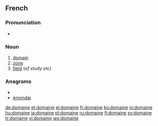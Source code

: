 ==French==

===Pronunciation===
* {{audio|Fr-domaine.ogg|Audio}}

===Noun===
{{infl|fr|noun}}

# [[domain]]
# [[zone]]
# [[field]] (''of study etc'')

===Anagrams===
* {{alphagram|adeimno}}
* [[émondai#French|émondai]]

[[de:domaine]]
[[et:domaine]]
[[el:domaine]]
[[fr:domaine]]
[[ko:domaine]]
[[io:domaine]]
[[hu:domaine]]
[[ja:domaine]]
[[pl:domaine]]
[[ru:domaine]]
[[fi:domaine]]
[[sv:domaine]]
[[tr:domaine]]
[[vi:domaine]]
[[wo:domaine]]